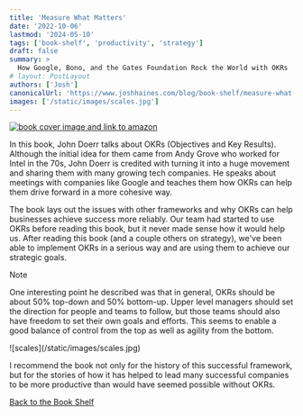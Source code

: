 ```yaml
---
title: 'Measure What Matters'
date: '2022-10-06'
lastmod: '2024-05-10'
tags: ['book-shelf', 'productivity', 'strategy']
draft: false
summary: >
  How Google, Bono, and the Gates Foundation Rock the World with OKRs
# layout: PostLayout
authors: ['Josh']
canonicalUrl: 'https://www.joshhaines.com/blog/book-shelf/measure-what-matters'
images: ['/static/images/scales.jpg']
---
```


<div className="mx-auto w-1/3">
  <a href="https://www.amazon.com/Measure-What-Matters-Simple-Drives/dp/024134848X">
    <img
      alt="book cover image and link to amazon"
      src="https://m.media-amazon.com/images/I/51GvpvcLStL._SY445_SX342_.jpg"
    />
  </a>
</div>

In this book, John Doerr talks about OKRs (Objectives and Key Results).
Although the initial idea for them came from Andy Grove
who worked for Intel in the 70s,
John Doerr is credited with turning it into a huge movement and sharing them with many growing tech companies.
He speaks about meetings with companies like Google
and teaches them how OKRs can help them drive forward in a more cohesive way.

The book lays out the issues with other frameworks and why OKRs can help businesses achieve success more reliably.
Our team had started to use OKRs before reading this book, but it never made sense how it would help us.
After reading this book (and a couple others on strategy),
we've been able to implement OKRs in a serious way
and are using them to achieve our strategic goals.

> [!Note]
> One interesting point he described was that in general, OKRs should be about 50% top-down and 50% bottom-up. Upper level managers should set the direction for people and teams to follow, but those teams should also have freedom to set their own goals and efforts. This seems to enable a good balance of control from the top as well as agility from the bottom.

<div className="-mx-2 flex flex-wrap justify-center overflow-hidden xl:-mx-2">
  <div className="my-1 w-full overflow-hidden px-2 xl:my-1 xl:w-3/4 xl:px-2">
    ![scales](/static/images/scales.jpg)
  </div>
</div>

I recommend the book not only for the history of this successful framework, but for the stories of how it has helped to lead many successful companies to be more productive than would have seemed possible without OKRs.

[Back to the Book Shelf](/blog/book-shelf)
